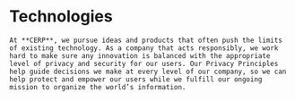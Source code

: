 # Technologies

    At **CERP**, we pursue ideas and products that often push the limits of existing technology. As a company that acts responsibly, we work hard to make sure any innovation is balanced with the appropriate level of privacy and security for our users. Our Privacy Principles help guide decisions we make at every level of our company, so we can help protect and empower our users while we fulfill our ongoing mission to organize the world’s information.